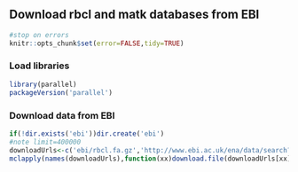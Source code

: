 ## Download rbcl and matk databases from EBI

```r
#stop on errors
knitr::opts_chunk$set(error=FALSE,tidy=TRUE)
```

### Load libraries
```r
library(parallel)
packageVersion('parallel')
```

### Download data from EBI
```r
if(!dir.exists('ebi'))dir.create('ebi')
#note limit=400000
downloadUrls<-c('ebi/rbcl.fa.gz','http://www.ebi.ac.uk/ena/data/search?query=rbcl&result=sequence_release&display=fasta&download=gzip&limit=400000','ebi/matk.fa.gz'='http://www.ebi.ac.uk/ena/data/search?query=matk&result=sequence_release&display=fasta&download=gzip&limit=400000')
mclapply(names(downloadUrls),function(xx)download.file(downloadUrls[xx],xx,mode='wb'),mc.cores=2)
```
